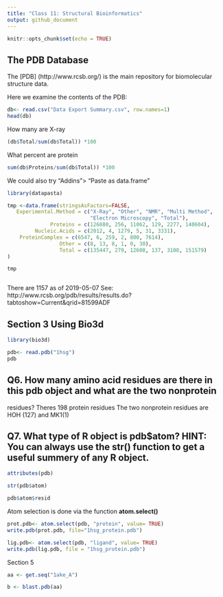 ```yaml
---
title: "Class 11: Structural Bioinformatics"
output: github_document
---
```


```r
knitr::opts_chunk$set(echo = TRUE)
```

## The PDB Database 

The [PDB] (http://www.rcsb.org/) is the main repository for biomolecular structure data. 

Here we examine the contents of the PDB:

```r
db<- read.csv("Data Export Summary.csv", row.names=1)
head(db)
```

How many are X-ray
```r
(db$Total/sum(db$Total)) *100
```

What percent are protein 
```r
sum(db$Proteins/sum(db$Total)) *100
```

We could also try 
"Addins"> "Paste as data.frame"
```r
library(datapasta)

tmp <-data.frame(stringsAsFactors=FALSE,
   Experimental.Method = c("X-Ray", "Other", "NMR", "Multi Method",
                           "Electron Microscopy", "Total"),
              Proteins = c(126880, 256, 11062, 129, 2277, 140604),
         Nucleic.Acids = c(2012, 4, 1279, 5, 31, 3331),
    ProteinComplex = c(6547, 6, 259, 2, 800, 7614),
                 Other = c(8, 13, 8, 1, 0, 30),
                 Total = c(135447, 279, 12608, 137, 3108, 151579)
)

tmp

```


```r

```

There are 1157 as of 2019-05-07 See:
http://www.rcsb.org/pdb/results/results.do?tabtoshow=Current&qrid=81599ADF


## Section 3 Using Bio3d
```r
library(bio3d)

pdb<- read.pdb("1hsg") 
pdb
```

## Q6. How many amino acid residues are there in this pdb object and what are the two nonprotein
residues? 
Theres 198 protein residues 
The two nonprotein residues are HOH (127) and MK1(1)

## Q7. What type of R object is pdb$atom? HINT: You can always use the str() function to get a useful summery of any R object.

```r
attributes(pdb)
```

```r
str(pdb$atom)
```


```r
pdb$atom$resid
```


Atom selection is done via the function **atom.select()**

```r
prot.pdb<- atom.select(pdb, "protein", value= TRUE)
write.pdb(prot.pdb, file="1hsg_protein.pdb")
```


```r
lig.pdb<- atom.select(pdb, "ligand", value= TRUE)
write.pdb(lig.pdb, file = "1hsg_protein.pdb")
```


Section 5


```r
aa <- get.seq("1ake_A")
```

```r
b <- blast.pdb(aa)
```

